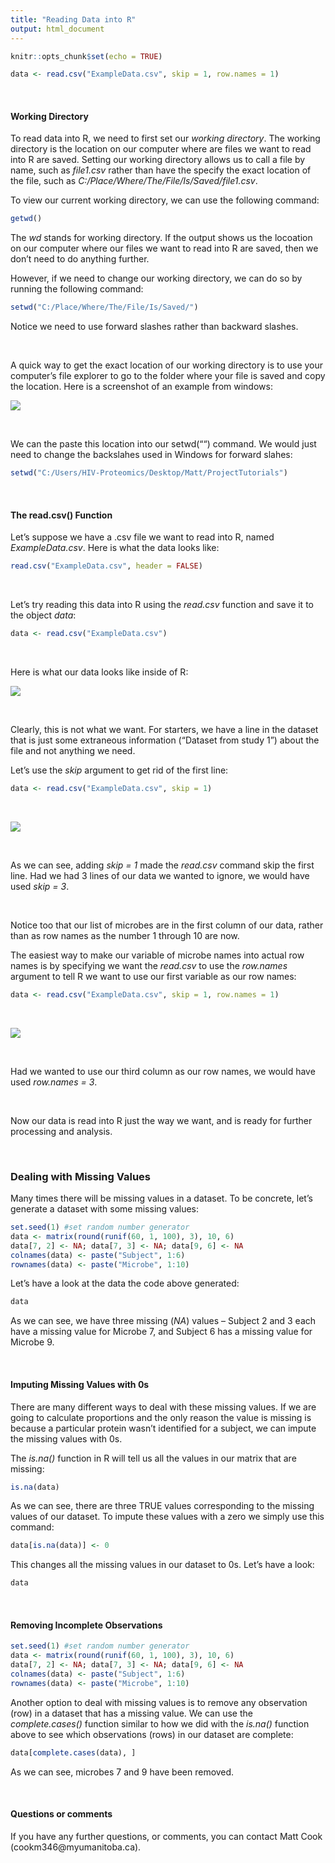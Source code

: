 ```yaml
---
title: "Reading Data into R"
output: html_document
---
```



```r
knitr::opts_chunk$set(echo = TRUE)
```

```r
data <- read.csv("ExampleData.csv", skip = 1, row.names = 1)
```



<br>

#### Working Directory

To read data into R, we need to first set our *working directory*. The working directory is the location on our computer where are files we want to read into R are saved. Setting our working directory allows us to call a file by name, such as *file1.csv* rather than have the specify the exact location of the file, such as *C:/Place/Where/The/File/Is/Saved/file1.csv*.

To view our current working directory, we can use the following command:

```r
getwd()
```

The *wd* stands for working directory. If the output shows us the locoation on our computer where our files we want to read into R are saved, then we don't need to do anything further. 

However, if we need to change our working directory, we can do so by running the following command:

```r
setwd("C:/Place/Where/The/File/Is/Saved/")
```

Notice we need to use forward slashes rather than backward slashes.

<br>

A quick way to get the exact location of our working directory is to use your computer's file explorer to go to the folder where your file is saved and copy the location. Here is a screenshot of an example from windows:

![](images/getwd.png)

<br>

We can the paste this location into our setwd("") command. We would just need to change the backslahes used in Windows for forward slahes:

```r
setwd("C:/Users/HIV-Proteomics/Desktop/Matt/ProjectTutorials")
```

<br>

#### The read.csv() Function

Let's suppose we have a .csv file we want to read into R, named *ExampleData.csv*. Here is what the data looks like:

```r
read.csv("ExampleData.csv", header = FALSE)
```

<br>

Let's try reading this data into R using the *read.csv* function and save it to the object *data*:

```r
data <- read.csv("ExampleData.csv")
```

<br>

Here is what our data looks like inside of R:

![](images/ed1.png)

<br>

Clearly, this is not what we want. For starters, we have a line in the dataset that is just some extraneous information ("Dataset from study 1") about the file and not anything we need.

Let's use the *skip* argument to get rid of the first line:

```r
data <- read.csv("ExampleData.csv", skip = 1)
```

<br>

![](images/ed2.png)

<br>

As we can see, adding *skip = 1* made the *read.csv* command skip the first line. Had we had 3 lines of our data we wanted to ignore, we would have used *skip = 3*.

<br>

Notice too that our list of microbes are in the first column of our data, rather than as row names as the number 1 through 10 are now.

The easiest way to make our variable of microbe names into actual row names is by specifying we want the *read.csv* to use the *row.names* argument to tell R we want to use our first variable as our row names:

```r
data <- read.csv("ExampleData.csv", skip = 1, row.names = 1)
```


<br>

![](images/ed3.png)

<br>

Had we wanted to use our third column as our row names, we would have used *row.names = 3*.

<br>

Now our data is read into R just the way we want, and is ready for further processing and analysis.

<br>

### Dealing with Missing Values

Many times there will be missing values in a dataset. To be concrete, let's generate a dataset with some missing values:

```r
set.seed(1) #set random number generator
data <- matrix(round(runif(60, 1, 100), 3), 10, 6)
data[7, 2] <- NA; data[7, 3] <- NA; data[9, 6] <- NA
colnames(data) <- paste("Subject", 1:6)
rownames(data) <- paste("Microbe", 1:10)
```

Let's have a look at the data the code above generated:

```r
data
```

As we can see, we have three missing (*NA*) values -- Subject 2 and 3 each have a missing value for Microbe 7, and Subject 6 has a missing value for Microbe 9.

<br>

#### Imputing Missing Values with 0s

There are many different ways to deal with these missing values. If we are going to calculate proportions and the only reason the value is missing is because a particular protein wasn't identified for a subject, we can impute the missing values with 0s.

The *is.na()* function in R will tell us all the values in our matrix that are missing:

```r
is.na(data)
```

As we can see, there are three TRUE values corresponding to the missing values of our dataset. To impute these values with a zero we simply use this command:

```r
data[is.na(data)] <- 0
```

This changes all the missing values in our dataset to 0s. Let's have a look:

```r
data
```

<br>

#### Removing Incomplete Observations


```r
set.seed(1) #set random number generator
data <- matrix(round(runif(60, 1, 100), 3), 10, 6)
data[7, 2] <- NA; data[7, 3] <- NA; data[9, 6] <- NA
colnames(data) <- paste("Subject", 1:6)
rownames(data) <- paste("Microbe", 1:10)
```


Another option to deal with missing values is to remove any observation (row) in a dataset that has a missing value. We can use the *complete.cases()* function similar to how we did with the *is.na()* function above to see which observations (rows) in our dataset are complete:

```r
data[complete.cases(data), ]
```

As we can see, microbes 7 and 9 have been removed.


<br>

#### Questions or comments

If you have any further questions, or comments, you can contact Matt Cook (cookm346@myumanitoba.ca).



<br>
<br>
<br>
<br>
<br>
<br>
<br>
<br>
<br>
<br>











